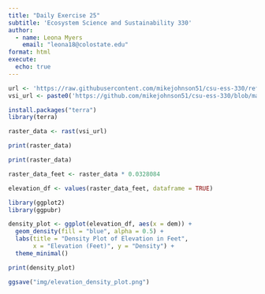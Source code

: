 ```yaml
---
title: "Daily Exercise 25"
subtitle: 'Ecosystem Science and Sustainability 330'
author:
  - name: Leona Myers
    email: "leona18@colostate.edu"
format: html
execute:
  echo: true
---
```


```r

url <- 'https://raw.githubusercontent.com/mikejohnson51/csu-ess-330/refs/heads/main/resources/foco-elev-cm.tif'
vsi_url <- paste0('https://github.com/mikejohnson51/csu-ess-330/blob/main/resources/foco-elev-cm.tif?raw=true')
```

```r
install.packages("terra")
library(terra)

raster_data <- rast(vsi_url)

print(raster_data)

```

```r
print(raster_data)
```

```r
raster_data_feet <- raster_data * 0.0328084
```

```r
elevation_df <- values(raster_data_feet, dataframe = TRUE)
```

```r
library(ggplot2)
library(ggpubr)

density_plot <- ggplot(elevation_df, aes(x = dem)) +
  geom_density(fill = "blue", alpha = 0.5) +
  labs(title = "Density Plot of Elevation in Feet",
       x = "Elevation (Feet)", y = "Density") +
  theme_minimal()

print(density_plot)

ggsave("img/elevation_density_plot.png")

```

